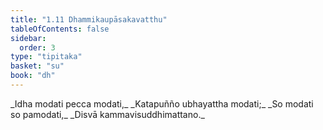 ```yaml
---
title: "1.11 Dhammikaupāsakavatthu"
tableOfContents: false
sidebar:
  order: 3
type: "tipitaka"
basket: "su"
book: "dh"
---
```



<DynamicBreadcrumb />

<Division number="16" book="dh">

<Paragraph number="17" type="verses" book="dh">
_Idha modati pecca modati,_  
_Katapuñño ubhayattha modati;_  
_So modati so pamodati,_  
_Disvā kammavisuddhimattano._
</Paragraph>
</Division>